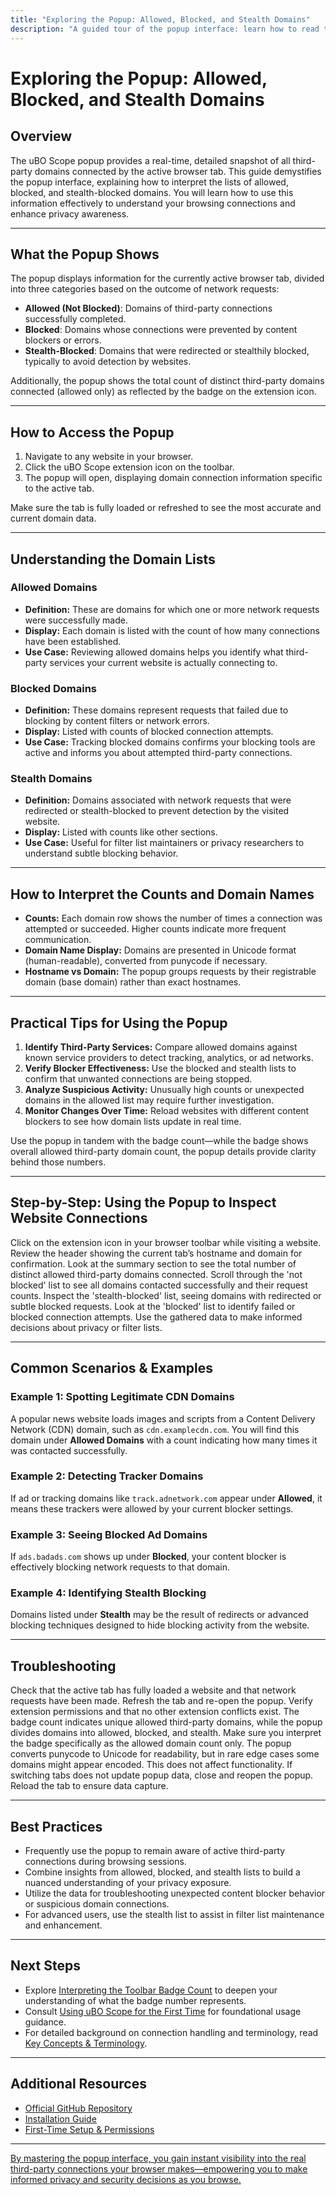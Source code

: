 ```yaml
---
title: "Exploring the Popup: Allowed, Blocked, and Stealth Domains"
description: "A guided tour of the popup interface: learn how to read the allowed and blocked domain lists, interpret the badge count, and distinguish between successful, blocked, and stealth-blocked requests. Includes tips for using domain count data in real-world scenarios."
---
```


# Exploring the Popup: Allowed, Blocked, and Stealth Domains

## Overview
The uBO Scope popup provides a real-time, detailed snapshot of all third-party domains connected by the active browser tab. This guide demystifies the popup interface, explaining how to interpret the lists of allowed, blocked, and stealth-blocked domains. You will learn how to use this information effectively to understand your browsing connections and enhance privacy awareness.

---

## What the Popup Shows

The popup displays information for the currently active browser tab, divided into three categories based on the outcome of network requests:

- **Allowed (Not Blocked)**: Domains of third-party connections successfully completed.
- **Blocked**: Domains whose connections were prevented by content blockers or errors.
- **Stealth-Blocked**: Domains that were redirected or stealthily blocked, typically to avoid detection by websites.

Additionally, the popup shows the total count of distinct third-party domains connected (allowed only) as reflected by the badge on the extension icon.

---

## How to Access the Popup

1. Navigate to any website in your browser.
2. Click the uBO Scope extension icon on the toolbar.
3. The popup will open, displaying domain connection information specific to the active tab.

<Tip>
Make sure the tab is fully loaded or refreshed to see the most accurate and current domain data.
</Tip>

---

## Understanding the Domain Lists

### Allowed Domains
- **Definition:** These are domains for which one or more network requests were successfully made.
- **Display:** Each domain is listed with the count of how many connections have been established.
- **Use Case:** Reviewing allowed domains helps you identify what third-party services your current website is actually connecting to.

### Blocked Domains
- **Definition:** These domains represent requests that failed due to blocking by content filters or network errors.
- **Display:** Listed with counts of blocked connection attempts.
- **Use Case:** Tracking blocked domains confirms your blocking tools are active and informs you about attempted third-party connections.

### Stealth Domains
- **Definition:** Domains associated with network requests that were redirected or stealth-blocked to prevent detection by the visited website.
- **Display:** Listed with counts like other sections.
- **Use Case:** Useful for filter list maintainers or privacy researchers to understand subtle blocking behavior.

---

## How to Interpret the Counts and Domain Names

- **Counts:** Each domain row shows the number of times a connection was attempted or succeeded. Higher counts indicate more frequent communication.
- **Domain Name Display:** Domains are presented in Unicode format (human-readable), converted from punycode if necessary.
- **Hostname vs Domain:** The popup groups requests by their registrable domain (base domain) rather than exact hostnames.

---

## Practical Tips for Using the Popup

1. **Identify Third-Party Services:** Compare allowed domains against known service providers to detect tracking, analytics, or ad networks.
2. **Verify Blocker Effectiveness:** Use the blocked and stealth lists to confirm that unwanted connections are being stopped.
3. **Analyze Suspicious Activity:** Unusually high counts or unexpected domains in the allowed list may require further investigation.
4. **Monitor Changes Over Time:** Reload websites with different content blockers to see how domain lists update in real time.

<Tip>
Use the popup in tandem with the badge count—while the badge shows overall allowed third-party domain count, the popup details provide clarity behind those numbers.
</Tip>

---

## Step-by-Step: Using the Popup to Inspect Website Connections

<Steps>
<Step title="Open the uBO Scope Popup">
Click on the extension icon in your browser toolbar while visiting a website.
</Step>
<Step title="View the Tab Hostname">
Review the header showing the current tab’s hostname and domain for confirmation.
</Step>
<Step title="Check the Domain Count Summary">
Look at the summary section to see the total number of distinct allowed third-party domains connected.
</Step>
<Step title="Explore Allowed Domains">
Scroll through the 'not blocked' list to see all domains contacted successfully and their request counts.
</Step>
<Step title="Review Stealth-Blocked Domains">
Inspect the 'stealth-blocked' list, seeing domains with redirected or subtle blocked requests.
</Step>
<Step title="Examine Blocked Domains">
Look at the 'blocked' list to identify failed or blocked connection attempts.
</Step>
<Step title="Use Insights">
Use the gathered data to make informed decisions about privacy or filter lists.
</Step>
</Steps>

---

## Common Scenarios & Examples

### Example 1: Spotting Legitimate CDN Domains
A popular news website loads images and scripts from a Content Delivery Network (CDN) domain, such as `cdn.examplecdn.com`. You will find this domain under **Allowed Domains** with a count indicating how many times it was contacted successfully.

### Example 2: Detecting Tracker Domains
If ad or tracking domains like `track.adnetwork.com` appear under **Allowed**, it means these trackers were allowed by your current blocker settings.

### Example 3: Seeing Blocked Ad Domains
If `ads.badads.com` shows up under **Blocked**, your content blocker is effectively blocking network requests to that domain.

### Example 4: Identifying Stealth Blocking
Domains listed under **Stealth** may be the result of redirects or advanced blocking techniques designed to hide blocking activity from the website.

---

## Troubleshooting

<AccordionGroup title="Troubleshooting Common Issues"> 
<Accordion title="Popup Shows 'NO DATA' or No Domains"> 
Check that the active tab has fully loaded a website and that network requests have been made.
Refresh the tab and re-open the popup.
Verify extension permissions and that no other extension conflicts exist.
</Accordion>
<Accordion title="Badge Count Doesn't Match Popup"> 
The badge count indicates unique allowed third-party domains, while the popup divides domains into allowed, blocked, and stealth.
Make sure you interpret the badge specifically as the allowed domain count only.
</Accordion>
<Accordion title="Domain Names Appear as Punycode"> 
The popup converts punycode to Unicode for readability, but in rare edge cases some domains might appear encoded.
This does not affect functionality.
</Accordion>
<Accordion title="No Update When Navigating Tabs"> 
If switching tabs does not update popup data, close and reopen the popup.
Reload the tab to ensure data capture.
</Accordion>
</AccordionGroup>

---

## Best Practices

- Frequently use the popup to remain aware of active third-party connections during browsing sessions.
- Combine insights from allowed, blocked, and stealth lists to build a nuanced understanding of your privacy exposure.
- Utilize the data for troubleshooting unexpected content blocker behavior or suspicious domain connections.
- For advanced users, use the stealth list to assist in filter list maintenance and enhancement.

---

## Next Steps

- Explore [Interpreting the Toolbar Badge Count](/guides/getting-started-usage/interpreting-badge-count) to deepen your understanding of what the badge number represents.
- Consult [Using uBO Scope for the First Time](/getting-started/first-use-configuration/using-the-extension) for foundational usage guidance.
- For detailed background on connection handling and terminology, read [Key Concepts & Terminology](/overview/product-architecture-insight/core-concepts).

---

## Additional Resources

- [Official GitHub Repository](https://github.com/gorhill/uBO-Scope)
- [Installation Guide](/getting-started/setup-introduction/installation)
- [First-Time Setup & Permissions](/getting-started/first-use-configuration/initial-setup)

---

<u>By mastering the popup interface, you gain instant visibility into the real third-party connections your browser makes—empowering you to make informed privacy and security decisions as you browse.</u>
